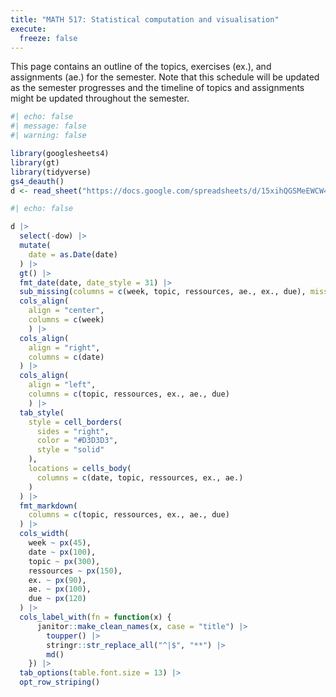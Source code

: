 ```yaml
---
title: "MATH 517: Statistical computation and visualisation"
execute: 
  freeze: false
---
```


This page contains an outline of the topics, exercises (ex.), and assignments (ae.) for the semester. Note that this schedule will be updated as the semester progresses and the timeline of topics and assignments might be updated throughout the semester.

```r
#| echo: false
#| message: false
#| warning: false

library(googlesheets4)
library(gt)
library(tidyverse)
gs4_deauth()
d <- read_sheet("https://docs.google.com/spreadsheets/d/15xihQGSMeEWCW4XcORd6zCul0xbjfslgsNs2lEifGJg/edit?usp=sharing")
```

```r
#| echo: false

d |>
  select(-dow) |>
  mutate(
    date = as.Date(date)
  ) |>
  gt() |>
  fmt_date(date, date_style = 31) |>
  sub_missing(columns = c(week, topic, ressources, ae., ex., due), missing_text = "") |>
  cols_align(
    align = "center", 
    columns = c(week)
    ) |>
  cols_align(
    align = "right",
    columns = c(date)
  ) |>
  cols_align(
    align = "left", 
    columns = c(topic, ressources, ex., ae., due)
    ) |>
  tab_style(
    style = cell_borders(
      sides = "right",
      color = "#D3D3D3",
      style = "solid"
    ),
    locations = cells_body(
      columns = c(date, topic, ressources, ex., ae.)
    )
  ) |>
  fmt_markdown(
    columns = c(topic, ressources, ex., ae., due)
  ) |>
  cols_width(
    week ~ px(45),
    date ~ px(100), 
    topic ~ px(300),
    ressources ~ px(150),
    ex. ~ px(90),
    ae. ~ px(100),
    due ~ px(120)
  ) |>
  cols_label_with(fn = function(x) {
      janitor::make_clean_names(x, case = "title") |>
        toupper() |>
        stringr::str_replace_all("^|$", "**") |>
        md()
    }) |>
  tab_options(table.font.size = 13) |>
  opt_row_striping()
```
